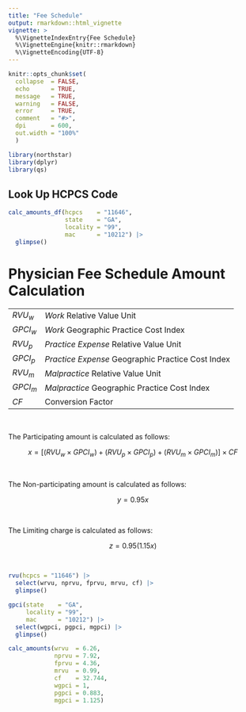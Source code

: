 ```yaml
---
title: "Fee Schedule"
output: rmarkdown::html_vignette
vignette: >
  %\VignetteIndexEntry{Fee Schedule}
  %\VignetteEngine{knitr::rmarkdown}
  %\VignetteEncoding{UTF-8}
---
```


```r
knitr::opts_chunk$set(
  collapse  = FALSE,
  echo      = TRUE,
  message   = TRUE, 
  warning   = FALSE,
  error     = TRUE,
  comment   = "#>",
  dpi       = 600, 
  out.width = "100%"
  )
```

```r
library(northstar)
library(dplyr)
library(qs)
```

## Look Up HCPCS Code

```r
calc_amounts_df(hcpcs    = "11646", 
                state    = "GA", 
                locality = "99", 
                mac      = "10212") |> 
  glimpse()
```

# Physician Fee Schedule Amount Calculation

|          |                                                   |
|----------|---------------------------------------------------|
| $RVU_w$  | *Work* Relative Value Unit                        |
| $GPCI_w$ | *Work* Geographic Practice Cost Index             |
| $RVU_p$  | *Practice Expense* Relative Value Unit            |
| $GPCI_p$ | *Practice Expense* Geographic Practice Cost Index |
| $RVU_m$  | *Malpractice* Relative Value Unit                 |
| $GPCI_m$ | *Malpractice* Geographic Practice Cost Index      |
| $CF$     | Conversion Factor                                 |

<br>

The Participating amount is calculated as follows:
<br>

$$x = [(RVU_w \times GPCI_w) + (RVU_p \times GPCI_p) + (RVU_m \times GPCI_m)] \times CF$$

<br>

The Non-participating amount is calculated as follows:
<br>

$$ y = 0.95x$$

<br>

The Limiting charge is calculated as follows:
<br>

$$ z = 0.95(1.15x)$$

<br>

```r
rvu(hcpcs = "11646") |> 
  select(wrvu, nprvu, fprvu, mrvu, cf) |>
  glimpse()
```

```r
gpci(state    = "GA",
     locality = "99",
     mac      = "10212") |> 
  select(wgpci, pgpci, mgpci) |>
  glimpse()
```

```r
calc_amounts(wrvu  = 6.26,
             nprvu = 7.92,
             fprvu = 4.36,
             mrvu  = 0.99,
             cf    = 32.744,
             wgpci = 1,
             pgpci = 0.883,
             mgpci = 1.125)
```

